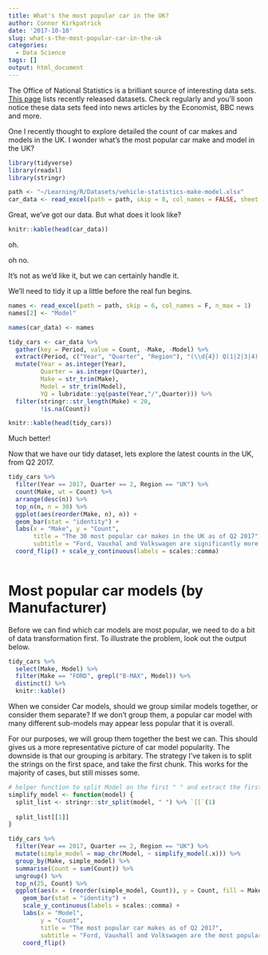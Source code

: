 ```yaml
---
title: What's the most popular car in the UK?
author: Connor Kirkpatrick
date: '2017-10-10'
slug: what-s-the-most-popular-car-in-the-uk
categories:
  - Data Science
tags: []
output: html_document
---
```


The Office of National Statistics is a brilliant source of interesting data sets. [This page](https://www.gov.uk/government/statistics) lists recently released datasets. Check regularly and you'll soon notice these data sets feed into news articles by the Economist, BBC news and more.

One I recently thought to explore detailed the count of car makes and models in the UK. I wonder what's the most popular car make and model in the UK?


```r
library(tidyverse)
library(readxl)
library(stringr)

path <- "~/Learning/R/Datasets/vehicle-statistics-make-model.xlsx"
car_data <- read_excel(path = path, skip = 8, col_names = FALSE, sheet =  1)

```

Great, we've got our data. But what does it look like?

```r
knitr::kable(head(car_data))
```
oh.

oh no.

It's not as we'd like it, but we can certainly handle it.

We'll need to tidy it up a little before the real fun begins.

```r
names <- read_excel(path = path, skip = 6, col_names = F, n_max = 1)
names[2] <- "Model"

names(car_data) <- names

tidy_cars <- car_data %>%
  gather(key = Period, value = Count, -Make, -Model) %>%
  extract(Period, c("Year", "Quarter", "Region"), "(\\d{4}) Q(1|2|3|4) (UK|GB)") %>%
  mutate(Year = as.integer(Year),
         Quarter = as.integer(Quarter),
         Make = str_trim(Make),
         Model = str_trim(Model),
         YQ = lubridate::yq(paste(Year,"/",Quarter))) %>%
  filter(stringr::str_length(Make) < 20,
         !is.na(Count))
```

```r
knitr::kable(head(tidy_cars))
```

Much better!

Now that we have our tidy dataset, lets explore the latest counts in the UK, from Q2 2017.

```r
tidy_cars %>% 
  filter(Year == 2017, Quarter == 2, Region == "UK") %>%
  count(Make, wt = Count) %>%
  arrange(desc(n)) %>%
  top_n(n, n = 30) %>%
  ggplot(aes(reorder(Make, n), n)) + 
  geom_bar(stat = "identity") + 
  labs(x = "Make", y = "Count", 
       title = "The 30 most popular car makes in the UK as of Q2 2017", 
       subtitle = "Ford, Vauxhal and Volkswagen are significantly more popular than other makes") +
  coord_flip() + scale_y_continuous(labels = scales::comma)
    
```

# Most popular car models (by Manufacturer)

Before we can find which car models are most popular, we need to do a bit of data transformation first. To illustrate the problem, look out the output below.

```r
tidy_cars %>% 
  select(Make, Model) %>%
  filter(Make == "FORD", grepl("B-MAX", Model)) %>%
  distinct() %>% 
  knitr::kable()
```

When we consider Car models, should we group similar models together, or consider them separate? If we don't group them, a popular car model with many different sub-models may appear less popular that it is overall.

For our purposes, we will group them together the best we can. This should gives us a more representative picture of car model popularity. The downside is that our grouping is arbitary. The strategy I've taken is to split the strings on the first space, and take the first chunk. This works for the majority of cases, but still misses some.

```r

# helper function to split Model on the first " " and extract the first chunk
simplify_model <- function(model) {
  split_list <- stringr::str_split(model, " ") %>% `[[`(1)
  
  split_list[[1]]
}

```

```r

tidy_cars %>% 
  filter(Year == 2017, Quarter == 2, Region == "UK") %>%
  mutate(simple_model = map_chr(Model, ~ simplify_model(.x))) %>%
  group_by(Make, simple_model) %>%
  summarise(Count = sum(Count)) %>% 
  ungroup() %>%
  top_n(25, Count) %>%
  ggplot(aes(x = (reorder(simple_model, Count)), y = Count, fill = Make)) + 
    geom_bar(stat = "identity") + 
    scale_y_continuous(labels = scales::comma) +
    labs(x = "Model",
         y = "Count", 
         title = "The most popular car makes as of Q2 2017", 
         subtitle = "Ford, Vauxhall and Volkswagen are the most popular makes") +
    coord_flip() 
```

